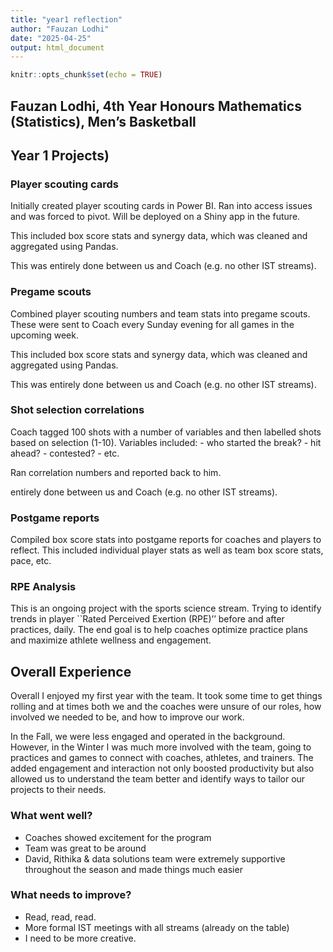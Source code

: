 ```yaml
---
title: "year1 reflection"
author: "Fauzan Lodhi"
date: "2025-04-25"
output: html_document
---
```


```r
knitr::opts_chunk$set(echo = TRUE)
```

## Fauzan Lodhi, 4th Year Honours Mathematics (Statistics), Men's Basketball

## Year 1 Projects)


### Player scouting cards

Initially created player scouting cards in Power BI.
Ran into access issues and was forced to pivot.
Will be deployed on a Shiny app in the future.

This included box score stats and synergy data,
which was cleaned and aggregated using Pandas.

This was entirely done between us and Coach
(e.g. no other IST streams).


### Pregame scouts

Combined player scouting numbers and team stats into pregame scouts.
These were sent to Coach every Sunday evening for all games
in the upcoming week.

This included box score stats and synergy data,
which was cleaned and aggregated using Pandas.

This was entirely done between us and Coach
(e.g. no other IST streams).


### Shot selection correlations

Coach tagged 100 shots with a number of variables and then labelled
shots based on selection (1-10). Variables included:
- who started the break?
- hit ahead?
- contested?
- etc.

Ran correlation numbers and reported back to him.

entirely done between us and Coach
(e.g. no other IST streams).


### Postgame reports

Compiled box score stats into postgame reports for coaches
and players to reflect. This included individual player stats
as well as team box score stats, pace, etc.


### RPE Analysis

This is an ongoing project with the sports science stream.
Trying to identify trends in player ``Rated Perceived Exertion (RPE)''
before and after practices, daily. The end goal is to help coaches
optimize practice plans and maximize athlete wellness and engagement.


## Overall Experience

Overall I enjoyed my first year with the team. It took some time to get things
rolling and at times both we and the coaches were unsure of our roles,
how involved we needed to be, and how to improve our work.

In the Fall, we were less engaged and operated in the background. However,
in the Winter I was much more involved with the team, going to practices and
games to connect with coaches, athletes, and trainers.
The added engagement and interaction not only boosted productivity but also
allowed us to understand the team better and identify ways to tailor
our projects to their needs. 


### What went well?

- Coaches showed excitement for the program
- Team was great to be around
- David, Rithika & data solutions team were extremely supportive throughout
the season and made things much easier


### What needs to improve?
- Read, read, read.
- More formal IST meetings with all streams (already on the table)
- I need to be more creative. 

